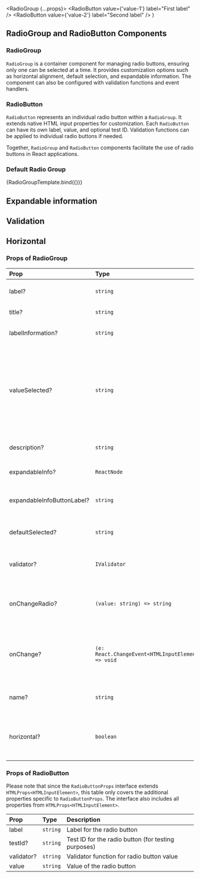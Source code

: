 

  <RadioGroup {...props}>
    <RadioButton value={'value-1'} label="First label" />
    <RadioButton value={'value-2'} label="Second label" />
  </RadioGroup>
)

<Meta title="Components/RadioGroup" component={RadioGroup} />

## RadioGroup and RadioButton Components

### RadioGroup

`RadioGroup` is a container component for managing radio buttons, ensuring only one can be selected at a time. It provides customization options such as horizontal alignment, default selection, and expandable information. The component can also be configured with validation functions and event handlers.

### RadioButton

`RadioButton` represents an individual radio button within a `RadioGroup`. It extends native HTML input properties for customization. Each `RadioButton` can have its own label, value, and optional test ID. Validation functions can be applied to individual radio buttons if needed.

Together, `RadioGroup` and `RadioButton` components facilitate the use of radio buttons in React applications.

### Default Radio Group

<Canvas>
  <Story
    name="Default"
    parameters={{
      componentIds: ['component-radiogroup'],
    }}
    args={{
      label: 'Radio group',
      labelInformation: 'This is longer information describing the input',
    }}
  >
    {RadioGroupTemplate.bind({})}
  </Story>
</Canvas>

## Expandable information

<Canvas>
  <Story name="Expandable information">
    <RadioGroup
      label="Radio Group"
      labelInformation="Radio Group Description"
      expandableInfo="This is a long expandable information that can be sent to the radio group component"
      expandableInfoButtonLabel="Toggle additional information"
    >
      <RadioButton label="Radio Button 1" name="name" value="button1" />
      <RadioButton label="Radio Button 2" name="name" value="button2" />
    </RadioGroup>
  </Story>
</Canvas>

## Validation

<Canvas>
  <Story name="Validation">
    <RadioGroup
      label="Radio Group"
      labelInformation="Radio Group Description"
      validator={{
        message:
          'This form item is invalid! And what happens if its really long?',
        indicator: 'error',
      }}
    >
      <RadioButton label="Radio Button 1" name="name" value="button1" />
      <RadioButton label="Radio Button 2" name="name" value="button2" />
    </RadioGroup>
  </Story>
</Canvas>

## Horizontal

<Canvas>
  <Story name="Horizontal">
    <RadioGroup
      label="Radio Group"
      labelInformation="Radio Group Description"
      validator={{
        message:
          'This form item is invalid! And what happens if its really long?',
        indicator: 'error',
      }}
      horizontal
    >
      <RadioButton label="Radio Button 1" name="name" value="button1" />
      <RadioButton label="Radio Button 2" name="name" value="button2" />
    </RadioGroup>
  </Story>
</Canvas>

### Props of RadioGroup

| Prop                       | Type                                               | Description                                                                                                   |
| :------------------------- | :------------------------------------------------- | :------------------------------------------------------------------------------------------------------------ |
| label?                     | `string`                                           | Label for the radio group                                                                                     |
| title?                     | `string`                                           | Title for the radio group                                                                                     |
| labelInformation?          | `string`                                           | Additional information for the label                                                                          |
| valueSelected?             | `string`                                           | The currently selected value in the radio group. Needs to match the string value of an enclosed `RadioButton` |
| description?               | `string`                                           | Description for the radio group                                                                               |
| expandableInfo?            | `ReactNode`                                           | Expandable information text                                                                                   |
| expandableInfoButtonLabel? | `string`                                           | Label for the expandable info button                                                                          |
| defaultSelected?           | `string`                                           | Default selected value in the radio group                                                                     |
| validator?                 | `IValidator`                                       | Validator function for radio group values                                                                     |
| onChangeRadio?             | `(value: string) => string`                        | Function called when radio button selection changes                                                           |
| onChange?                  | `(e: React.ChangeEvent<HTMLInputElement>) => void` | Function called with the raw DOM event when a selection changes                                               |
| name?                      | `string`                                           | Name attribute for the radio group                                                                            |
| horizontal?                | `boolean`                                          | Whether or not the radio buttons are displayed horizontally                                                   |

### Props of RadioButton

Please note that since the `RadioButtonProps` interface extends `HTMLProps<HTMLInputElement>`, this table only covers the additional properties specific to `RadioButtonProps`. The interface also includes all properties from `HTMLProps<HTMLInputElement>`.

| Prop       | Type     | Description                                         |
| :--------- | :------- | :-------------------------------------------------- |
| label      | `string` | Label for the radio button                          |
| testId?    | `string` | Test ID for the radio button (for testing purposes) |
| validator? | `string` | Validator function for radio button value           |
| value      | `string` | Value of the radio button                           |

<ArgsTable of={RadioGroupTemplate} />
